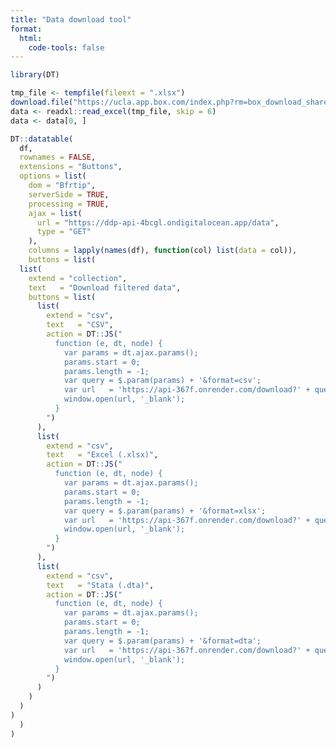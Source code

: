 ```yaml
---
title: "Data download tool"
format:
  html:
    code-tools: false 
---
```


```r
library(DT)

tmp_file <- tempfile(fileext = ".xlsx")
download.file("https://ucla.app.box.com/index.php?rm=box_download_shared_file&shared_name=9d8qnnduhus4bd5mwqt7l95kz34fic2v&file_id=f_1922082018423", destfile = tmp_file, mode = "wb")
data <- readxl::read_excel(tmp_file, skip = 6)
data <- data[0, ]

DT::datatable(
  df,
  rownames = FALSE,
  extensions = "Buttons",
  options = list(
    dom = "Bfrtip",
    serverSide = TRUE,
    processing = TRUE,
    ajax = list(
      url = "https://ddp-api-4bcgl.ondigitalocean.app/data",
      type = "GET"
    ),
    columns = lapply(names(df), function(col) list(data = col)),
    buttons = list(
  list(
    extend = "collection",
    text   = "Download filtered data",
    buttons = list(
      list(
        extend = "csv",
        text   = "CSV",
        action = DT::JS("
          function (e, dt, node) {
            var params = dt.ajax.params();
            params.start = 0;
            params.length = -1;
            var query = $.param(params) + '&format=csv';
            var url   = 'https://api-367f.onrender.com/download?' + query;
            window.open(url, '_blank');
          }
        ")
      ),
      list(
        extend = "csv",
        text   = "Excel (.xlsx)",
        action = DT::JS("
          function (e, dt, node) {
            var params = dt.ajax.params();
            params.start = 0;
            params.length = -1;
            var query = $.param(params) + '&format=xlsx';
            var url   = 'https://api-367f.onrender.com/download?' + query;
            window.open(url, '_blank');
          }
        ")
      ),
      list(
        extend = "csv",
        text   = "Stata (.dta)",
        action = DT::JS("
          function (e, dt, node) {
            var params = dt.ajax.params();
            params.start = 0;
            params.length = -1;
            var query = $.param(params) + '&format=dta';
            var url   = 'https://api-367f.onrender.com/download?' + query;
            window.open(url, '_blank');
          }
        ")
      )
    )
  )
)
  )
)
```